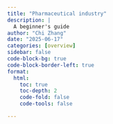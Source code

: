 ```yaml
---
title: "Pharmaceutical industry"
description: |
  A beginner's guide
author: "Chi Zhang"
date: "2025-06-17"
categories: [overview]
sidebar: false
code-block-bg: true
code-block-border-left: true
format: 
  html:
    toc: true
    toc-depth: 2
    code-fold: false
    code-tools: false

---
```




